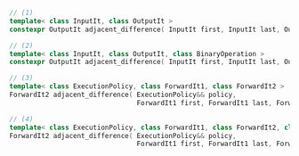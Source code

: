 ```cpp
// (1)
template< class InputIt, class OutputIt >
constexpr OutputIt adjacent_difference( InputIt first, InputIt last, OutputIt d_first );

// (2)
template< class InputIt, class OutputIt, class BinaryOperation >
constexpr OutputIt adjacent_difference( InputIt first, InputIt last, OutputIt d_first, BinaryOperation op );

// (3)
template< class ExecutionPolicy, class ForwardIt1, class ForwardIt2 >
ForwardIt2 adjacent_difference( ExecutionPolicy&& policy,
                                ForwardIt1 first, ForwardIt1 last, ForwardIt2 d_first );

// (4)
template< class ExecutionPolicy, class ForwardIt1, class ForwardIt2, class BinaryOperation >
ForwardIt2 adjacent_difference( ExecutionPolicy&& policy,
                                ForwardIt1 first, ForwardIt1 last, ForwardIt2 d_first, BinaryOperation op );
```
